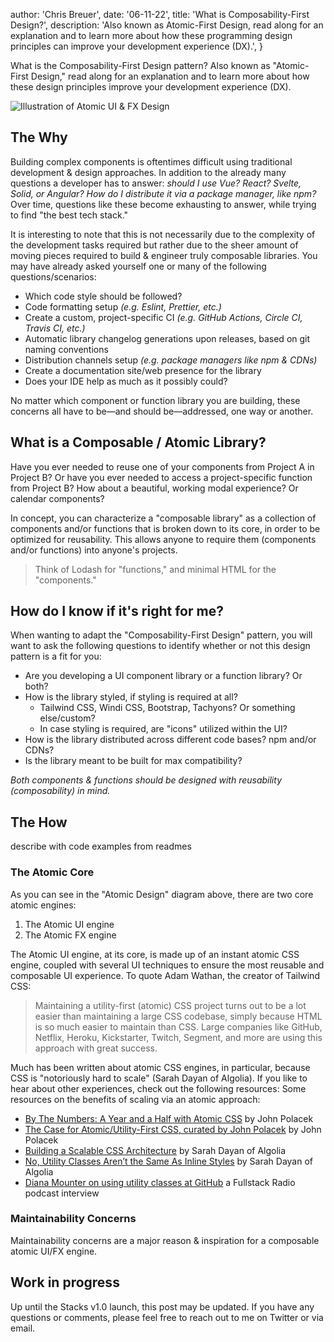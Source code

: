 
  author: 'Chris Breuer',
  date: '06-11-22',
  title: 'What is Composability-First Design?',
  description: 'Also known as Atomic-First Design, read along for an explanation and to learn more about how these programming design principles can improve your development experience (DX).',
}


What is the Composability-First Design pattern? Also known as "Atomic-First Design," read along for an explanation and to learn more about how these design principles improve your development experience (DX).

<Image src={designSystem} alt="Illustration of Atomic UI & FX Design" />

## The Why

Building complex components is oftentimes difficult using traditional development & design approaches. In addition to the already many questions a developer has to answer: _should I use Vue? React? Svelte, Solid, or Angular? How do I distribute it via a package manager, like npm?_ Over time, questions like these become exhausting to answer, while trying to find "the best tech stack."

It is interesting to note that this is not necessarily due to the complexity of the development tasks required but rather due to the sheer amount of moving pieces required to build & engineer truly composable libraries. You may have already asked yourself one or many of the following questions/scenarios:

- Which code style should be followed?
- Code formatting setup _(e.g. Eslint, Prettier, etc.)_
- Create a custom, project-specific CI _(e.g. GitHub Actions, Circle CI, Travis CI, etc.)_
- Automatic library changelog generations upon releases, based on git naming conventions
- Distribution channels setup _(e.g. package managers like npm & CDNs)_
- Create a documentation site/web presence for the library
- Does your IDE help as much as it possibly could?

No matter which component or function library you are building, these concerns all have to be—and should be—addressed, one way or another.

## What is a Composable / Atomic Library?

Have you ever needed to reuse one of your components from Project A in Project B? Or have you ever needed to access a project-specific function from Project B? How about a beautiful, working modal experience? Or calendar components?

In concept, you can characterize a "composable library" as a collection of components and/or functions that is broken down to its core, in order to be optimized for reusability. This allows anyone to require them (components and/or functions) into anyone's projects.

>Think of Lodash for "functions," and minimal HTML for the "components."

## How do I know if it's right for me?

When wanting to adapt the "Composability-First Design" pattern, you will want to ask the following questions to identify whether or not this design pattern is a fit for you:

- Are you developing a UI component library or a function library? Or both?
- How is the library styled, if styling is required at all?
  - Tailwind CSS, Windi CSS, Bootstrap, Tachyons? Or something else/custom?
  - In case styling is required, are "icons" utilized within the UI?
- How is the library distributed across different code bases? npm and/or CDNs?
- Is the library meant to be built for max compatibility?

_Both components & functions should be designed with reusability (composability) in mind._

## The How

describe with code examples from readmes

### The Atomic Core

As you can see in the "Atomic Design" diagram above, there are two core atomic engines:

1. The Atomic UI engine
2. The Atomic FX engine

The Atomic UI engine, at its core, is made up of an instant atomic CSS engine, coupled with several UI techniques to ensure the most reusable and composable UI experience. To quote Adam Wathan, the creator of Tailwind CSS:

>Maintaining a utility-first (atomic) CSS project turns out to be a lot easier than maintaining a large CSS codebase, simply because HTML is so much easier to maintain than CSS. Large companies like GitHub, Netflix, Heroku, Kickstarter, Twitch, Segment, and more are using this approach with great success.

Much has been written about atomic CSS engines, in particular, because CSS is "notoriously hard to scale" (Sarah Dayan of Algolia). If you like to hear about other experiences, check out the following resources: Some resources on the benefits of scaling via an atomic approach:

- [By The Numbers: A Year and a Half with Atomic CSS](https://medium.com/@johnpolacek/by-the-numbers-a-year-and-half-with-atomic-css-39d75b1263b4) by John Polacek
- [The Case for Atomic/Utility-First CSS, curated by John Polacek](https://johnpolacek.github.io/the-case-for-atomic-css/) by John Polacek
- [Building a Scalable CSS Architecture](https://blog.algolia.com/redesigning-our-docs-part-4-building-a-scalable-css-architecture/) by Sarah Dayan of Algolia
- [No, Utility Classes Aren’t the Same As Inline Styles](https://frontstuff.io/no-utility-classes-arent-the-same-as-inline-styles) by Sarah Dayan of Algolia
- [Diana Mounter on using utility classes at GitHub](http://www.fullstackradio.com/75) a Fullstack Radio podcast interview

### Maintainability Concerns

Maintainability concerns are a major reason & inspiration for a composable atomic UI/FX engine.

## Work in progress

Up until the Stacks v1.0 launch, this post may be updated. If you have any questions or comments, please feel free to reach out to me on Twitter or via email.
